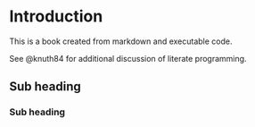 # Introduction

This is a book created from markdown and executable code.

See @knuth84 for additional discussion of literate programming.

## Sub heading

### Sub heading
